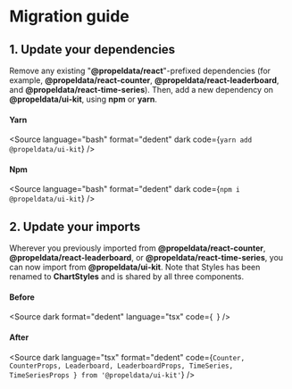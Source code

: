 
<Meta title="Getting started/Migration guide" />

# Migration guide

## 1. Update your dependencies

Remove any existing "**@propeldata/react**"-prefixed dependencies (for example, **@propeldata/react-counter**,
**@propeldata/react-leaderboard**, and **@propeldata/react-time-series**). Then, add a new dependency on
**@propeldata/ui-kit**, using **npm** or **yarn**.

#### Yarn

<Source
  language="bash"
  format="dedent"
  dark
  code={`
    yarn add @propeldata/ui-kit
  `}
/>

#### Npm

<Source
  language="bash"
  format="dedent"
  dark
  code={`
    npm i @propeldata/ui-kit
  `}
/>

## 2. Update your imports

Wherever you previously imported from **@propeldata/react-counter**, **@propeldata/react-leaderboard**, or
**@propeldata/react-time-series**, you can now import from **@propeldata/ui-kit**. Note that Styles has been renamed to
**ChartStyles** and is shared by all three components.

#### Before

<Source
  dark
  format="dedent"
  language="tsx"
  code={`
  `}
/>

#### After

<Source
  dark
  language="tsx"
  format="dedent"
  code={`
      Counter,
      CounterProps,
      Leaderboard,
      LeaderboardProps,
      TimeSeries,
      TimeSeriesProps
    } from '@propeldata/ui-kit'
  `}
/>
